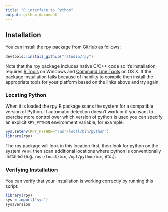 ```yaml
---
title: "R interface to Python"
output: github_document
---
```


## Installation

You can install the rpy package from GitHub as follows:

```r
devtools::install_github("rstudio/rpy")
```

Note that the rpy package includes native C/C++ code so it's installation requires [R Tools](https://cran.r-project.org/bin/windows/Rtools/) on Windows and [Command Line Tools](http://osxdaily.com/2014/02/12/install-command-line-tools-mac-os-x/) on OS X. If the package installation fails because of inability to compile then install the appropriate tools for your platform based on the links above and try again.

### Locating Python

When it is loaded the rpy R package scans the system for a compatible version of Python. If automatic detection doesn't work or if you want to exercise more control over which version of python is used you can specify an explicit `RPY_PYTHON` environment variable, for example:

```r
Sys.setenv(RPY_PYTHON="/usr/local/bin/python")
library(rpy)
```

The rpy package will look in this location first, then look for python on the system `PATH`, then scan additional locations where python is conventionally installed (e.g. `/usr/local/bin`, `/opt/python/bin`, etc.).

### Verifying Installation

You can verify that your installation is working correctly by running this script:

```r
library(rpy)
sys = import("sys")
sys$version
```





